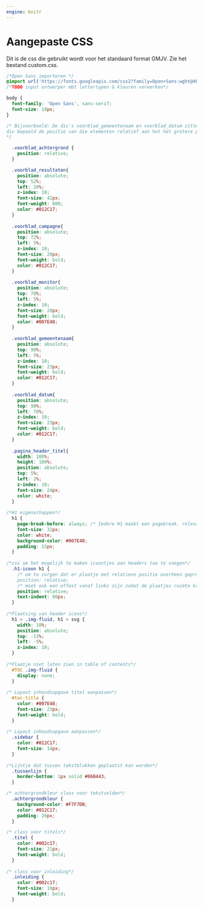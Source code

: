 ```yaml
---
engine: knitr
---
```

# Aangepaste CSS 

Dit is de css die gebruikt wordt voor het standaard format GMJV. Zie het bestand custom.css.\

```css


/*Open Sans importeren */
@import url('https://fonts.googleapis.com/css2?family=Open+Sans:wght@400;700&display=swap');
/*TODO input ontwerper mbt lettertypen & kleuren verwerken*/

body {
  font-family: 'Open Sans', sans-serif;
  font-size: 18px;
}

/* Bijvoorbeeld: De div's voorblad_gemeentenaam en voorblad_datum zitten IN de div voorblad_achtergrond CSS bij de elementen IN de overkoepelende
div bepaald de positie van die elementen relatief aan het het grotere plaatje. Positie kan aangepast worden dmv "top" & "left".
*/

  .voorblad_achtergrond {
    position: relative;  
  }

  .voorblad_resultaten{
    position: absolute;
    top: 52%;
    left: 20%;
    z-index: 10;
    font-size: 42px;
    font-weight: 800;
    color: #012C17;
  }
  
  .voorblad_campagne{
    position: absolute;
    top: 72%;
    left: 5%;
    z-index: 10;
    font-size: 28px;
    font-weight: bold;
    color: #012C17;
  }
  
  .voorblad_monitor{
    position: absolute;
    top: 78%;
    left: 5%;
    z-index: 10;
    font-size: 28px;
    font-weight: bold;
    color: #007E48;
  }
  
  .voorblad_gemeentenaam{
    position: absolute;
    top: 90%;
    left: 5%;
    z-index: 10;
    font-size: 23px;
    font-weight: bold;
    color: #012C17;
  }
  
  .voorblad_datum{
    position: absolute;
    top: 90%;
    left: 70%;
    z-index: 10;
    font-size: 23px;
    font-weight: bold;
    color: #012C17;
  }
  
  .pagina_header_titel{
    width: 100%;
    height: 100%;
    position: absolute;
    top: 5%;
    left: 2%;
    z-index: 10;
    font-size: 24px;
    color: white;
  }
  
/*H1 eigenschappen*/
  h1 {
    page-break-before: always; /* Iedere H1 maakt een pagebreak. relevant voor pdf uitdraai */
    font-size: 32px;
    color: white;
    background-color: #007E48;
    padding: 15px;
  }
  
/*css om het mogelijk te maken icoontjes aan headers toe te voegen*/
  .h1-icoon h1 {
    /* om te zorgen dat er plaatje met relatieve positie overheen geprojecteerd kan worden
    position: relative;
    /* moet ook een offest vanaf links zijn zodat de plaatjes ruimte krijgen*/
    position: relative;
    text-indent: 80px;
  }
  
/*Plaatsing van header icons*/
  h1 > .img-fluid, h1 > svg {
    width: 10%;
    position: absolute;
    top: -13%;
    left: -5%;
    z-index: 10;
  }
  
/*Plaatje niet laten zien in table of contents*/
  #TOC .img-fluid {
    display: none; 
  }
  
/* Layout inhoudsopgave titel aanpassen*/
  #toc-title {
    color: #007E48;
    font-size: 23px;
    font-weight: bold;
  }
  
/* Layout inhoudsopgave aanpassen*/
  .sidebar {
    color: #012C17;
    font-size: 14px;
  }
  
/*Lijntje dat tussen tekstblokken geplaatst kan worden*/
  .tussenlijn {
    border-bottom: 1px solid #86B443;
  }

/* achtergrondkleur class voor tekstvelden*/
  .achtergrondkleur {
    background-color: #F7F7DB;
    color: #012C17;
    padding: 20px;
  }

/* class voor titels*/
  .titel {
    color: #002c17;
    font-size: 21px;
    font-weight: bold;
  }
  
/* class voor inleiding*/
  .inleiding {
    color: #002c17;
    font-size: 19px;
    font-weight: bold;
  }
```
